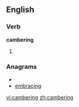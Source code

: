 ==English==

===Verb===
'''cambering'''

# {{present participle of|[[camber]]}}

===Anagrams===
* {{alphagram|abcegimnr}}
* [[embracing#English|embracing]]


[[vi:cambering]]
[[zh:cambering]]